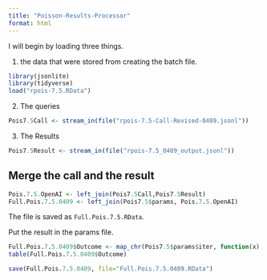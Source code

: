 ```yaml
---
title: "Poisson-Results-Processor"
format: html
---
```


I will begin by loading three things.  

1. the data that were stored from creating the batch file.

```r
library(jsonlite)
library(tidyverse)
load("rpois-7.5.RData")
```

2. The queries

```r
Pois7.5Call <- stream_in(file("rpois-7.5-Call-Revised-0409.jsonl"))
```

3. The Results

```r
Pois7.5Result <- stream_in(file("rpois-7.5_0409_output.jsonl"))
```

## Merge the call and the result

```r
Pois.7.5.OpenAI <- left_join(Pois7.5Call,Pois7.5Result)
Full.Pois.7.5.0409 <- left_join(Pois7.5$params, Pois.7.5.OpenAI)
```

The file is saved as `Full.Pois.7.5.RData`.

Put the result in the params file.

```r
Full.Pois.7.5.0409$Outcome <- map_chr(Pois7.5$params$iter, function(x) { unlist(Pois7.5Result$response$body$choices[[x]][[2]][2]) })
table(Full.Pois.7.5.0409$Outcome)
```

```r
save(Full.Pois.7.5.0409, file="Full.Pois.7.5.0409.RData")
```

